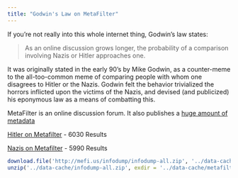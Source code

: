 ```yaml
---
title: "Godwin's Law on MetaFilter"
---
```


If you're not really into this whole internet thing, Godwin's law states:

> As an online discussion grows longer, the probability of a comparison involving Nazis or Hitler approaches one.

It was originally stated in the early 90's by Mike Godwin, as a counter-meme to the all-too-common meme of comparing people with whom one disagrees to Hitler or the Nazis. Godwin felt the behavior trivialized the horrors inflicted upon the victims of the Nazis, and devised (and publicized) his eponymous law as a means of combatting this.

MetaFilter is an online discussion forum. It also publishes a [huge amount of metadata](http://stuff.metafilter.com/infodump/)

[Hitler on Metafilter](https://www.google.com/search?q=Metafilter&oq=Metafilter&aqs=chrome..69i57j35i39l2j69i60j0l2.1792j0j7&sourceid=chrome&ie=UTF-8#q=Hitler+site:metafilter.com) - 6030 Results

[Nazis on Metafilter](https://www.google.com/search?q=Metafilter&oq=Metafilter&aqs=chrome..69i57j35i39l2j69i60j0l2.1792j0j7&sourceid=chrome&ie=UTF-8#safe=off&q=Nazis+site:metafilter.com) - 5990 Results

```r
download.file('http://mefi.us/infodump/infodump-all.zip', '../data-cache/infodump-all.zip')
unzip('../data-cache/infodump-all.zip', exdir = '../data-cache/metafilter')
```